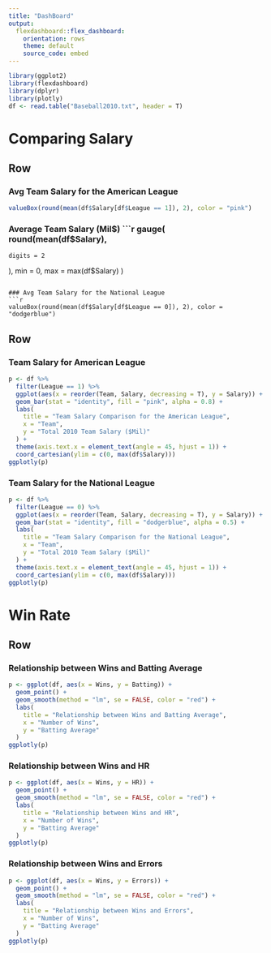 ```yaml
---
title: "DashBoard"
output:
  flexdashboard::flex_dashboard:
    orientation: rows
    theme: default
    source_code: embed
---
```


```r
library(ggplot2)
library(flexdashboard)
library(dplyr)
library(plotly)
df <- read.table("Baseball2010.txt", header = T)
```


Comparing Salary
==========

Row
------------------------------------------
### Avg Team Salary for the American League
```r
valueBox(round(mean(df$Salary[df$League == 1]), 2), color = "pink")
```
### Average Team Salary (Mil$)
```r
gauge(
  round(mean(df$Salary),
    digits = 2
  ),
  min = 0,
  max = max(df$Salary)
)
```

### Avg Team Salary for the National League
```r
valueBox(round(mean(df$Salary[df$League == 0]), 2), color = "dodgerblue")
```
Row
------------------------------------------
### Team Salary for American League
```r
p <- df %>%
  filter(League == 1) %>%
  ggplot(aes(x = reorder(Team, Salary, decreasing = T), y = Salary)) +
  geom_bar(stat = "identity", fill = "pink", alpha = 0.8) +
  labs(
    title = "Team Salary Comparison for the American League",
    x = "Team",
    y = "Total 2010 Team Salary ($Mil)"
  ) +
  theme(axis.text.x = element_text(angle = 45, hjust = 1)) +
  coord_cartesian(ylim = c(0, max(df$Salary)))
ggplotly(p)
```

### Team Salary for the National League
```r
p <- df %>%
  filter(League == 0) %>%
  ggplot(aes(x = reorder(Team, Salary, decreasing = T), y = Salary)) +
  geom_bar(stat = "identity", fill = "dodgerblue", alpha = 0.5) +
  labs(
    title = "Team Salary Comparison for the National League",
    x = "Team",
    y = "Total 2010 Team Salary ($Mil)"
  ) +
  theme(axis.text.x = element_text(angle = 45, hjust = 1)) +
  coord_cartesian(ylim = c(0, max(df$Salary)))
ggplotly(p)
```

# Win Rate

Row
------------------------------------------
### Relationship between Wins and Batting Average
```r
p <- ggplot(df, aes(x = Wins, y = Batting)) +
  geom_point() +
  geom_smooth(method = "lm", se = FALSE, color = "red") +
  labs(
    title = "Relationship between Wins and Batting Average",
    x = "Number of Wins",
    y = "Batting Average"
  )
ggplotly(p)
```
### Relationship between Wins and HR
```r
p <- ggplot(df, aes(x = Wins, y = HR)) +
  geom_point() +
  geom_smooth(method = "lm", se = FALSE, color = "red") +
  labs(
    title = "Relationship between Wins and HR",
    x = "Number of Wins",
    y = "Batting Average"
  )
ggplotly(p)
```

### Relationship between Wins and Errors
```r
p <- ggplot(df, aes(x = Wins, y = Errors)) +
  geom_point() +
  geom_smooth(method = "lm", se = FALSE, color = "red") +
  labs(
    title = "Relationship between Wins and Errors",
    x = "Number of Wins",
    y = "Batting Average"
  )
ggplotly(p)
```
